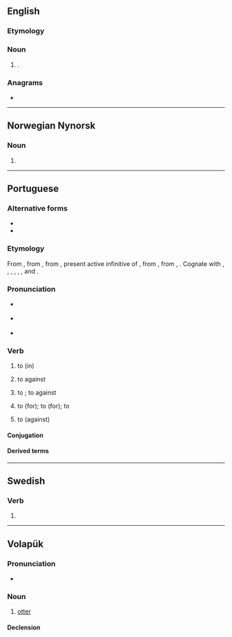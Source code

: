 ==English==

===Etymology===
{{blend|en|lute|guitar}}

===Noun===
{{en-noun}}

# {{lb|en|musical instruments}} {{synonym of|lute guitar|lang=en}}.

===Anagrams===
* {{anagrams|en|a=alrtu|ultra|ultra-}}

----

==Norwegian Nynorsk==

===Noun===
{{head|nn|noun form|g=m}}

# {{inflection of|lut||indefinite|p|lang=nn}}

----

==Portuguese==

===Alternative forms===
* {{alter|pt|luctar||obsolete}}
* {{alter|pt|luitar||obsolete|dialectal}}

===Etymology===
From {{inh|pt|roa-opt|luitar}}, from {{inh|pt|VL.||luctāre}}, from {{inh|pt|la|luctārī}}, present active infinitive of {{m|la|luctor|t=struggle}}, from {{der|pt|ine-pro|*lugsos}}, from {{m|ine-pro|*lewg-}}, {{m|ine-pro|*leug|t=bend, twist}}. Cognate with {{cog|gl|loitar}}, {{cog|es|luchar}}, {{cog|ca|lluitar}}, {{cog|oc|luchar}}, {{cog|fr|lutter}}, {{cog|it|lottare}}, and {{cog|ro|lupta}}.

===Pronunciation===
* {{a|PT}} {{IPA|/lu.ˈtaɾ/|lang=pt}}
*: {{homophones|lang=pt|lotar}}
* {{a|Brazil}} {{IPA|/lu.ˈta(ʁ)/|lang=pt}}
* {{hyphenation|lu|tar|lang=pt}}

===Verb===
{{pt-verb|lut|ar}}

# {{indtr|pt|intr=1|em|direct=1|qualdirect=less common}} to {{l|en|fight}} (in) {{gloss|participate in a conflict}}
#: {{ux|pt|Nosso exército ficou com medo de '''lutar'''.|Our army was scared to '''fight'''.}}
#: {{ux|pt|Meu irmão disse que '''lutaria''' na guerra.|My brother said he '''would fight''' in the war.}}
#: {{ux|pt|Hoje morreu o último veterano que '''lutou''' a batalha de Verdun.|The last veteran who '''fought''' in the Battle of Verdun died today.}}
#: {{syn|pt|[[combater]] ([[em]])|[[participar]] [[de]]|[[pelejar]] [[em]]}}
# {{indtr|pt|intr=1|com|contra}} to {{l|en|fight}} against {{gloss|participate in a conflict against an enemy}}
#: {{ux|pt|Fiquei rindo das criancinhas '''lutando'''.|I kept laughing at the little children '''fighting''' [one another].}}
#: {{ux|pt|A legião deve '''lutar''' com os hunos ainda hoje.|The legion should '''fight''' the Huns today.}}
#: {{ux|pt|Deixe que os polacos '''lutem''' contra os invasores.|Let the Polish '''fight''' the invaders.}}
#: {{syn|pt|combater|[[brigar]] [[com]]|[[pelejar]] [[com]]}}
# {{indtr|pt|contra}} to {{l|en|fight}}; to {{l|en|struggle}} against {{gloss|try to stop something}}
#: {{ux|pt|O candidato disse que '''lutara''' contra a corrupção.|The candidate said he '''had fought''' corruption.}}
#: {{syn|pt|combater}}
# {{indtr|pt|por|intr=1}} to {{l|en|fight}} (for); to {{l|en|strive}} (for); to {{l|en|struggle}} {{gloss|try to obtain something}}
#: {{ux|pt|Ela '''lutou''' e '''lutou''', mas nunca conseguiu uma vida melhor.|She '''fought''' and '''fought''', but never got a better life.}}
#: {{ux|pt|Eles '''lutaram''' pelo fim da guerra.|They '''fought''' for the war to end.}}
#: {{syn|pt|[[esforçar]]-[[se]]|pelejar}}
# {{indtr|pt|intr=1|contra}} to {{l|en|struggle}} (against) {{gloss|attempt to counteract a force}}
#: {{ux|pt|Não '''lutes''', tomarás a vacina quer queira ou não.|Don’t '''struggle''', you will be vaccinated whether you like it or not.}}
#: {{ux|pt|Se tentarem te assaltar, faça tudo que mandarem e não '''lute'''.|If they try to rob you, do everything they tell you and don’t '''struggle'''.}}
#: {{syn|pt|resistir}}

====Conjugation====
{{pt-conj|lut|ar}}

====Derived terms====
{{der2
|luta
|lutador
|lang=pt}}

----

==Swedish==

===Verb===
{{head|sv|verb form}}

# {{sv-verb-form-pre|luta}}

----

==Volapük==

===Pronunciation===
* {{IPA|/luˈtaɾ/|lang=vo}}

===Noun===
{{vo-noun}}

# [[otter]]

====Declension====
{{vo-decl-noun}}